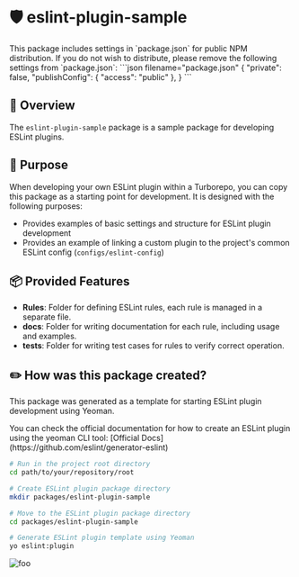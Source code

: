 
# 🛡️ eslint-plugin-sample

<Callout type="info">
  This package includes settings in `package.json` for public NPM distribution.
  If you do not wish to distribute, please remove the following settings from `package.json`:
  ```json filename="package.json"
  {
    "private": false,
    "publishConfig": {
      "access": "public"
    },
  }
  ```
</Callout>

## 📖 Overview

The `eslint-plugin-sample` package is a sample package for developing ESLint plugins.

## 🎯 Purpose

When developing your own ESLint plugin within a Turborepo, you can copy this package as a starting point for development.
It is designed with the following purposes:

- Provides examples of basic settings and structure for ESLint plugin development
- Provides an example of linking a custom plugin to the project's common ESLint config (`configs/eslint-config`)

## 📦 Provided Features

- <CodeRepositoryLink href="/packages/eslint-plugin-sample/lib/rules">**Rules**</CodeRepositoryLink>: Folder for defining ESLint rules, each rule is managed in a separate file.
- <CodeRepositoryLink href="/packages/eslint-plugin-sample/docs/rules">**docs**</CodeRepositoryLink>: Folder for writing documentation for each rule, including usage and examples.
- <CodeRepositoryLink href="/packages/eslint-plugin-sample/tests/lib/rules">**tests**</CodeRepositoryLink>: Folder for writing test cases for rules to verify correct operation.

## ✏️ How was this package created?

This package was generated as a template for starting ESLint plugin development using Yeoman.

<Callout type="info">
  You can check the official documentation for how to create an ESLint plugin using the yeoman CLI tool: [Official Docs](https://github.com/eslint/generator-eslint)
</Callout>

```bash
# Run in the project root directory
cd path/to/your/repository/root

# Create ESLint plugin package directory
mkdir packages/eslint-plugin-sample

# Move to the ESLint plugin package directory
cd packages/eslint-plugin-sample

# Generate ESLint plugin template using Yeoman
yo eslint:plugin
```

![foo](/assets/images/packages/eslint-plugin-sample/img-1.png)

